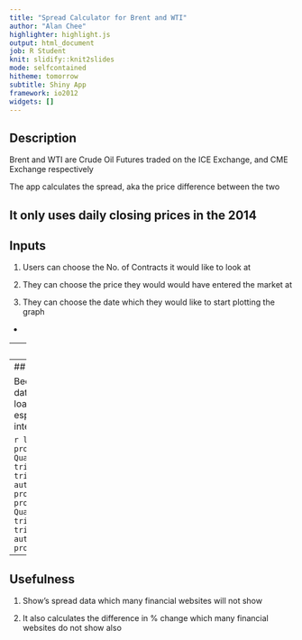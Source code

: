 ```yaml
---
title: "Spread Calculator for Brent and WTI"
author: "Alan Chee"
highlighter: highlight.js
output: html_document
job: R Student
knit: slidify::knit2slides
mode: selfcontained
hitheme: tomorrow
subtitle: Shiny App
framework: io2012
widgets: []
---
```


## Description

Brent and WTI are Crude Oil Futures traded on the ICE Exchange, and CME Exchange respectively

The app calculates the spread, aka the price difference between the two

It only uses daily closing prices in the 2014 
---
## Inputs

1. Users can choose the No. of Contracts it would like to look at 

2. They can choose the price they would would have entered the market at

3. They can choose the date which they would like to start plotting the graph

-

---
## Output


1. Current Spread Price is the Spread Price as of the latest trading day

2. Spread Entry Price - Current Spread will output the PNL

3. The first graph plots the spread price

4. The second graph calculates the % change in Brent and WTI. Then it plots the difference



---
## Difficulties

Because we need to load latest dataset from Quandl, we can only load 2014 or it will take a lot of time espacially for people with slow internet connection

```r
library(Quandl)
ptm <- proc.time()
brent = Quandl("CHRIS/CME_CL1", trim_start="2014-01-01", trim_end=as.character(Sys.Date()), authcode="jeN-qLxHN41omaKx3_Dk")
proc.time() - ptm
ptm <- proc.time()
brent = Quandl("CHRIS/CME_CL1", trim_start="2000-01-01", trim_end=as.character(Sys.Date()), authcode="jeN-qLxHN41omaKx3_Dk")
proc.time() - ptm
```
---
## Usefulness

1. Show's spread data which many financial websites will not show

2. It also calculates the difference in % change which many financial websites do not show also